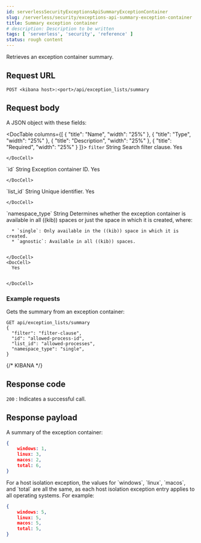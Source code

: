 ```yaml
---
id: serverlessSecurityExceptionsApiSummaryExceptionContainer
slug: /serverless/security/exceptions-api-summary-exception-container
title: Summary exception container
# description: Description to be written
tags: [ 'serverless', 'security', 'reference' ]
status: rough content
---
```



<RoughContent />

<div id="exceptions-api-summary-exception-container"></div>

Retrieves an exception container summary.

## Request URL

`POST <kibana host>:<port>/api/exception_lists/summary`

## Request body

A JSON object with these fields:

<DocTable columns={[
  {
    "title": "Name",
    "width": "25%"
  },
  {
    "title": "Type",
    "width": "25%"
  },
  {
    "title": "Description",
    "width": "25%"
  },
  {
    "title": "Required",
    "width": "25%"
  }
]}>
  <DocRow>
    <DocCell>`filter`</DocCell>
    <DocCell>String</DocCell>
    <DocCell>Search filter clause.</DocCell>
    <DocCell>
      Yes
      
      
    </DocCell>
  </DocRow>
  <DocRow>
    <DocCell>`id`</DocCell>
    <DocCell>String</DocCell>
    <DocCell>Exception container ID.</DocCell>
    <DocCell>
      Yes
      
      
    </DocCell>
  </DocRow>
  <DocRow>
    <DocCell>`list_id`</DocCell>
    <DocCell>String</DocCell>
    <DocCell>Unique identifier.</DocCell>
    <DocCell>
      Yes
      
      
    </DocCell>
  </DocRow>
  <DocRow>
    <DocCell>`namespace_type`</DocCell>
    <DocCell>String</DocCell>
    <DocCell>
      Determines whether the exception container is available in all ((kib)) spaces or just the space in which it is created, where:
      
      * `single`: Only available in the ((kib)) space in which it is created.
      * `agnostic`: Available in all ((kib)) spaces.

      
    </DocCell>
    <DocCell>
      Yes
      
      
    </DocCell>
  </DocRow>
</DocTable>

### Example requests

Gets the summary from an exception container:

```console
GET api/exception_lists/summary
{
  "filter": "filter-clause",
  "id": "allowed-process-id",
  "list_id": "allowed-processes",
  "namespace_type": "single",
}
```
{/* KIBANA */}

## Response code

`200` 
    : Indicates a successful call.

## Response payload

A summary of the exception container:

```json
{
    windows: 1,
    linux: 3,
    macos: 2,
    total: 6,
}
```

<DocCallOut title="Note">
For a host isolation exception, the values for `windows`, `linux`, `macos`, and `total` are all the same, as each host isolation exception entry applies to all operating systems.
For example:
</DocCallOut>

```json
{
    windows: 5,
    linux: 5,
    macos: 5,
    total: 5,
}
```
